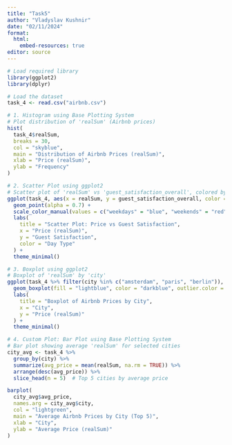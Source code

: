 ---
title: "Task5"
author: "Vladyslav Kushnir"
date: "02/11/2024"
format:
  html:
    embed-resources: true
editor: source
---

```{r}
# Load required library
library(ggplot2)
library(dplyr)

# Load the dataset
task_4 <- read.csv("airbnb.csv")
```

```{r}
# 1. Histogram using Base Plotting System
# Plot distribution of 'realSum' (Airbnb prices)
hist(
  task_4$realSum,
  breaks = 30,
  col = "skyblue",
  main = "Distribution of Airbnb Prices (realSum)",
  xlab = "Price (realSum)",
  ylab = "Frequency"
)
```

```{r}
# 2. Scatter Plot using ggplot2
# Scatter plot of 'realSum' vs 'guest_satisfaction_overall', colored by 'day_type'
ggplot(task_4, aes(x = realSum, y = guest_satisfaction_overall, color = day_type)) +
  geom_point(alpha = 0.7) +
  scale_color_manual(values = c("weekdays" = "blue", "weekends" = "red")) +
  labs(
    title = "Scatter Plot: Price vs Guest Satisfaction",
    x = "Price (realSum)",
    y = "Guest Satisfaction",
    color = "Day Type"
  ) +
  theme_minimal()
```

```{r}
# 3. Boxplot using ggplot2
# Boxplot of 'realSum' by 'city'
ggplot(task_4 %>% filter(city %in% c("amsterdam", "paris", "berlin")), aes(x = city, y = realSum)) +
  geom_boxplot(fill = "lightblue", color = "darkblue", outlier.color = "red") +
  labs(
    title = "Boxplot of Airbnb Prices by City",
    x = "City",
    y = "Price (realSum)"
  ) +
  theme_minimal()
```

```{r}
# 4. Custom Plot: Bar Plot using Base Plotting System
# Bar plot showing average 'realSum' for selected cities
city_avg <- task_4 %>%
  group_by(city) %>%
  summarize(avg_price = mean(realSum, na.rm = TRUE)) %>%
  arrange(desc(avg_price)) %>%
  slice_head(n = 5)  # Top 5 cities by average price

barplot(
  city_avg$avg_price,
  names.arg = city_avg$city,
  col = "lightgreen",
  main = "Average Airbnb Prices by City (Top 5)",
  xlab = "City",
  ylab = "Average Price (realSum)"
)

```


